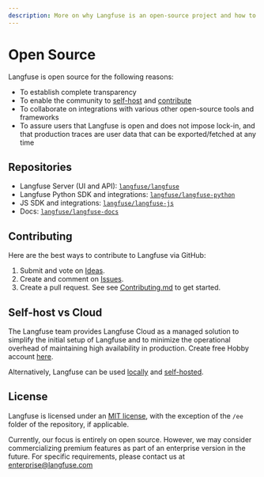 ```yaml
---
description: More on why Langfuse is an open-source project and how to contribute.
---
```


# Open Source

Langfuse is open source for the following reasons:

- To establish complete transparency
- To enable the community to [self-host](/docs/deployment/self-host) and [contribute](https://github.com/langfuse/langfuse/blob/main/CONTRIBUTING.md)
- To collaborate on integrations with various other open-source tools and frameworks
- To assure users that Langfuse is open and does not impose lock-in, and that production traces are user data that can be exported/fetched at any time

## Repositories

- Langfuse Server (UI and API): [`langfuse/langfuse`](https://github.com/langfuse/langfuse)
- Langfuse Python SDK and integrations: [`langfuse/langfuse-python`](https://github.com/langfuse/langfuse-python)
- JS SDK and integrations: [`langfuse/langfuse-js`](https://github.com/langfuse/langfuse-js)
- Docs: [`langfuse/langfuse-docs`](https://github.com/langfuse/langfuse-docs)

## Contributing

Here are the best ways to contribute to Langfuse via GitHub:

1. Submit and vote on [Ideas](/ideas).
2. Create and comment on [Issues](/issues).
3. Create a pull request. See see [Contributing.md](https://github.com/langfuse/langfuse/blob/main/CONTRIBUTING.md) to get started.

## Self-host vs Cloud

The Langfuse team provides Langfuse Cloud as a managed solution to simplify the initial setup of Langfuse and to minimize the operational overhead of maintaining high availability in production. Create free Hobby account [here](https://cloud.langfuse.com).

Alternatively, Langfuse can be used [locally](/docs/deployment/local) and [self-hosted](/docs/deployment/self-host).

## License

Langfuse is licensed under an [MIT license](https://github.com/langfuse/langfuse/blob/main/LICENSE), with the exception of the `/ee` folder of the repository, if applicable.

Currently, our focus is entirely on open source. However, we may consider commercializing premium features as part of an enterprise version in the future. For specific requirements, please contact us at enterprise@langfuse.com
